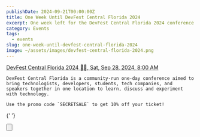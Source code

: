 ```yaml
---
publishDate: 2024-09-21T00:00:00Z
title: One Week Until DevFest Central Florida 2024
excerpt: One week left for the DevFest Central Florida 2024 conference. Get your tickets now!
category: Events
tags:
  - events
slug: one-week-until-devfest-central-florida-2024
image: ~/assets/images/devfest-central-florida-2024.png
---
```



[DevFest Central Florida 2024 🎢🏰, Sat, Sep 28, 2024, 8:00 AM](https://www.eventbrite.com/e/devfest-florida-2024-tickets-935541117667?aff=spacecoastdevs)

    DevFest Central Florida is a community-run one-day conference aimed to bring technologists, developers, students, tech companies, and speakers together in one location to learn, discuss and experiment with technology.

    Use the promo code `SECRETSALE` to get 10% off your ticket!

{' '}

<Button
  text="Buy a Ticket!"
  variant="primary"
  target="_blank"
  class="not-prose"
  icon="tabler:square-rounded-arrow-right"
  href="https://www.eventbrite.com/e/devfest-florida-2024-tickets-935541117667?aff=spacecoastdevs"
/>
